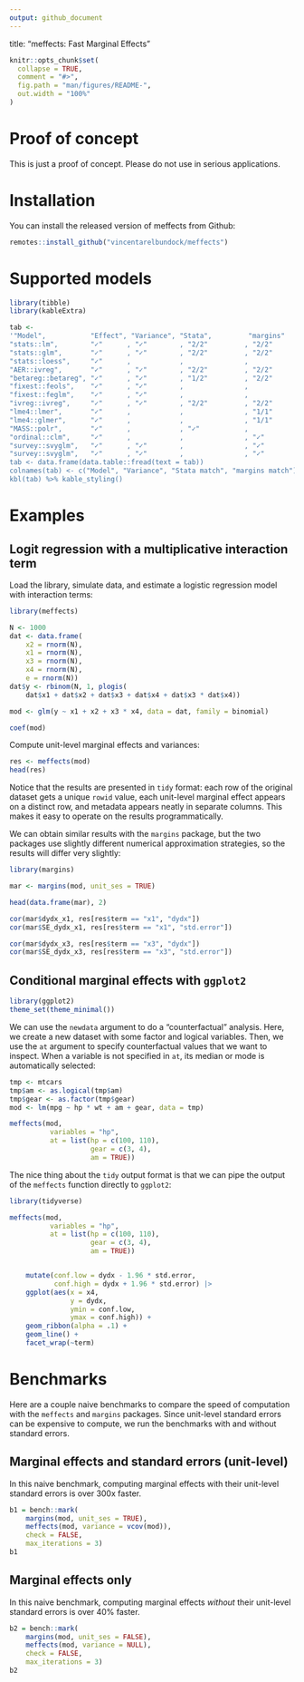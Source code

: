 ```yaml
---
output: github_document
---
```

title: "meffects: Fast Marginal Effects"

<!-- README.md is generated from README.Rmd. Please edit that file -->

```r
knitr::opts_chunk$set(
  collapse = TRUE,
  comment = "#>",
  fig.path = "man/figures/README-",
  out.width = "100%"
)
```

# Proof of concept

This is just a proof of concept. Please do not use in serious applications.

# Installation

You can install the released version of meffects from Github:

```r
remotes::install_github("vincentarelbundock/meffects")
```

# Supported models

```r
library(tibble)
library(kableExtra)

tab <- 
'"Model",           "Effect", "Variance", "Stata",         "margins"
"stats::lm",        "✓"      , "✓"        , "2/2"         , "2/2"
"stats::glm",       "✓"      , "✓"        , "2/2"         , "2/2"
"stats::loess",     "✓"      ,            ,               , 
"AER::ivreg",       "✓"      , "✓"        , "2/2"         , "2/2"
"betareg::betareg", "✓"      , "✓"        , "1/2"         , "2/2"
"fixest::feols",    "✓"      , "✓"        ,               ,
"fixest::feglm",    "✓"      , "✓"        ,               ,
"ivreg::ivreg",     "✓"      , "✓"        , "2/2"         , "2/2"
"lme4::lmer",       "✓"      ,            ,               , "1/1"
"lme4::glmer",      "✓"      ,            ,               , "1/1"
"MASS::polr",       "✓"      ,            , "✓"           ,
"ordinal::clm",     "✓"      ,            ,               , "✓"
"survey::svyglm",   "✓"      , "✓"        ,               , "✓"
"survey::svyglm",   "✓"      , "✓"        ,               , "✓"
tab <- data.frame(data.table::fread(text = tab))
colnames(tab) <- c("Model", "Variance", "Stata match", "margins match")
kbl(tab) %>% kable_styling()
```

# Examples

## Logit regression with a multiplicative interaction term

Load the library, simulate data, and estimate a logistic regression model with interaction terms:

```r
library(meffects)

N <- 1000
dat <- data.frame(
    x2 = rnorm(N),
    x1 = rnorm(N),
    x3 = rnorm(N),
    x4 = rnorm(N),
    e = rnorm(N))
dat$y <- rbinom(N, 1, plogis(
    dat$x1 + dat$x2 + dat$x3 + dat$x4 + dat$x3 * dat$x4))

mod <- glm(y ~ x1 + x2 + x3 * x4, data = dat, family = binomial)

coef(mod)
```

Compute unit-level marginal effects and variances:

```r
res <- meffects(mod)
head(res)
```

Notice that the results are presented in `tidy` format: each row of the original dataset gets a unique `rowid` value, each unit-level marginal effect appears on a distinct row, and metadata appears neatly in separate columns. This makes it easy to operate on the results programmatically.

We can obtain similar results with the `margins` package, but the two packages use slightly different numerical approximation strategies, so the results will differ very slightly:

```r
library(margins)

mar <- margins(mod, unit_ses = TRUE)

head(data.frame(mar), 2)

cor(mar$dydx_x1, res[res$term == "x1", "dydx"])
cor(mar$SE_dydx_x1, res[res$term == "x1", "std.error"])

cor(mar$dydx_x3, res[res$term == "x3", "dydx"])
cor(mar$SE_dydx_x3, res[res$term == "x3", "std.error"])
```

## Conditional marginal effects with `ggplot2`

```r
library(ggplot2)
theme_set(theme_minimal())
```

We can use the `newdata` argument to do a "counterfactual" analysis. Here, we create a new dataset with some factor and logical variables. Then, we use the `at` argument to specify counterfactual values that we want to inspect. When a variable is not specified in `at`, its median or mode is automatically selected:

```r
tmp <- mtcars
tmp$am <- as.logical(tmp$am)
tmp$gear <- as.factor(tmp$gear)
mod <- lm(mpg ~ hp * wt + am + gear, data = tmp)

meffects(mod, 
          variables = "hp",
          at = list(hp = c(100, 110),
                    gear = c(3, 4),
                    am = TRUE))
```

The nice thing about the `tidy` output format is that we can pipe the output of the `meffects` function directly to `ggplot2`:

```r
library(tidyverse)

meffects(mod, 
          variables = "hp",
          at = list(hp = c(100, 110),
                    gear = c(3, 4),
                    am = TRUE))


    mutate(conf.low = dydx - 1.96 * std.error,
           conf.high = dydx + 1.96 * std.error) |>
    ggplot(aes(x = x4, 
               y = dydx, 
               ymin = conf.low, 
               ymax = conf.high)) +
    geom_ribbon(alpha = .1) +
    geom_line() + 
    facet_wrap(~term)
```

# Benchmarks

Here are a couple naive benchmarks to compare the speed of computation with the `meffects` and `margins` packages. Since unit-level standard errors can be expensive to compute, we run the benchmarks with and without standard errors.

## Marginal effects and standard errors (unit-level)

In this naive benchmark, computing marginal effects with their unit-level standard errors is over 300x faster.

```r
b1 = bench::mark(
    margins(mod, unit_ses = TRUE),
    meffects(mod, variance = vcov(mod)),
    check = FALSE,
    max_iterations = 3)
b1
```

## Marginal effects only

In this naive benchmark, computing marginal effects *without* their unit-level standard errors is over 40% faster.

```r
b2 = bench::mark(
    margins(mod, unit_ses = FALSE),
    meffects(mod, variance = NULL),
    check = FALSE,
    max_iterations = 3)
b2
```
